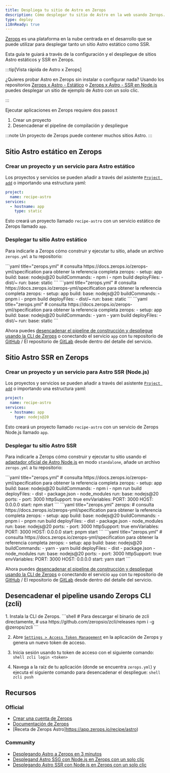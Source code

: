 ```yaml
---
title: Despliega tu sitio de Astro en Zerops
description: Cómo desplegar tu sitio de Astro en la web usando Zerops.
type: deploy
i18nReady: true
---
```


[Zerops](https://zerops.io/) es una plataforma en la nube centrada en el desarrollo que se puede utilizar para desplegar tanto un sitio Astro estático como SSR.

Esta guía te guiará a través de la configuración y el despliegue de sitios Astro estáticos y SSR en Zerops.

:::tip[Vista rápida de Astro x Zerops]

¿Quieres probar Astro en Zerops sin instalar o configurar nada? Usando los repositorios [Zerops x Astro - Estático](https://github.com/zeropsio/recipe-astro-nodejs) o [Zerops x Astro - SSR en Node.js](https://github.com/zeropsio/recipe-astro-static) puedes desplegar un sitio de ejemplo de Astro con un solo clic.

:::

Ejecutar aplicaciones en Zerops requiere dos pasos:t
1. Crear un proyecto
2. Desencadenar el pipeline de compilación y despliegue

:::note
Un proyecto de Zerops puede contener muchos sitios Astro.
:::

## Sitio Astro estático en Zerops

### Crear un proyecto y un servicio para Astro estático
Los proyectos y servicios se pueden añadir a través del asistente [`Project add`](https://app.zerops.io/dashboard/project-add) o importando una estructura yaml:

```yaml
project:
  name: recipe-astro
services:
  - hostname: app
    type: static 
```

Esto creará un proyecto llamado `recipe-astro` con un servicio estático de Zerops llamado `app`.

### Desplegar tu sitio Astro estático

Para indicarle a Zerops cómo construir y ejecutar tu sitio, añade un archivo `zerops.yml` a tu repositorio:

  <PackageManagerTabs>
    <Fragment slot="npm">
    ```yaml title="zerops.yml"
    # consulta https://docs.zerops.io/zerops-yml/specification para obtener la referencia completa
    zerops:
      - setup: app
        build:
          base: nodejs@20
          buildCommands:
            - npm i
            - npm build
          deployFiles:
            - dist/~
        run:
          base: static
    ```
    </Fragment>
    <Fragment slot="pnpm">
    ```yaml title="zerops.yml"
    # consulta https://docs.zerops.io/zerops-yml/specification para obtener la referencia completa
    zerops:
      - setup: app
        build:
          base: nodejs@20
          buildCommands:
            - pnpm i
            - pnpm build
          deployFiles:
            - dist/~
        run:
          base: static
    ```
    </Fragment>
    <Fragment slot="yarn">
    ```yaml title="zerops.yml"
    # consulta https://docs.zerops.io/zerops-yml/specification para obtener la referencia completa
    zerops:
      - setup: app
        build:
          base: nodejs@20
          buildCommands:
            - yarn
            - yarn build
          deployFiles:
            - dist/~
        run:
          base: static
    ```
    </Fragment>
  </PackageManagerTabs>

Ahora puedes [desencadenar el pipeline de construcción y despliegue usando la CLI de Zerops](#desencadenar-el-pipeline-usando-zerops-cli-zcli) o conectando el servicio `app` con tu repositorio de [GitHub](https://docs.zerops.io/references/github-integration/) / El repositorio de [GitLab](https://docs.zerops.io/references/gitlab-integration) desde dentro del detalle del servicio.

## Sitio Astro SSR en Zerops

### Crear un proyecto y un servicio para Astro SSR (Node.js)
Los proyectos y servicios se pueden añadir a través del asistente [`Project add`](https://app.zerops.io/dashboard/project-add) o importando una estructura yaml:

```yaml
project:
  name: recipe-astro
services:
  - hostname: app
    type: nodejs@20
```

Esto creará un proyecto llamado `recipe-astro` con un servicio de Zerops Node.js llamado `app`.

### Desplegar tu sitio Astro SSR

Para indicarle a Zerops cómo construir y ejecutar tu sitio usando el [adaptador oficial de Astro Node.js](/es/guides/integrations-guide/node/) en modo `standalone`, añade un archivo `zerops.yml` a tu repositorio:

  <PackageManagerTabs>
    <Fragment slot="npm">
    ```yaml title="zerops.yml"
    # consulta https://docs.zerops.io/zerops-yml/specification para obtener la referencia completa
    zerops:
      - setup: app
        build:
          base: nodejs@20
          buildCommands:
            - npm i
            - npm run build
          deployFiles:
            - dist
            - package.json
            - node_modules
        run:
          base: nodejs@20
          ports:
            - port: 3000
              httpSupport: true
          envVariables:
            PORT: 3000
            HOST: 0.0.0.0
          start: npm start
    ```
    </Fragment>
    <Fragment slot="pnpm">
    ```yaml title="zerops.yml"
      zerops:
    # consulta https://docs.zerops.io/zerops-yml/specification para obtener la referencia completa
    zerops:
      - setup: app
        build:
          base: nodejs@20
          buildCommands:
            - pnpm i
            - pnpm run build
          deployFiles:
            - dist
            - package.json
            - node_modules
        run:
          base: nodejs@20
          ports:
            - port: 3000
              httpSupport: true
          envVariables:
            PORT: 3000
            HOST: 0.0.0.0
          start: pnpm start
    ```
    </Fragment>
    <Fragment slot="yarn">
    ```yaml title="zerops.yml"
    # consulta https://docs.zerops.io/zerops-yml/specification para obtener la referencia completa
    zerops:
      - setup: app
        build:
          base: nodejs@20
          buildCommands:
            - yarn
            - yarn build
          deployFiles:
            - dist
            - package.json
            - node_modules
        run:
          base: nodejs@20
          ports:
            - port: 3000
              httpSupport: true
          envVariables:
            PORT: 3000
            HOST: 0.0.0.0
          start: yarn start
    ```
    </Fragment>
  </PackageManagerTabs>

Ahora puedes [desencadenar el pipeline de construcción y despliegue usando la CLI de Zerops](#desencadenar-el-pipeline-usando-zerops-cli-zcli) o conectando el servicio `app` con tu repositorio de [GitHub](https://docs.zerops.io/references/github-integration/) / El repositorio de [GitLab](https://docs.zerops.io/references/gitlab-integration) desde dentro del detalle del servicio.

## Desencadenar el pipeline usando Zerops CLI (zcli)

<Steps>
1. Instala la CLI de Zerops.
		```shell
    # Para descargar el binario de zcli directamente,
    # usa https://github.com/zeropsio/zcli/releases
		npm i -g @zerops/zcli
		```

2. Abre [`Settings > Access Token Management`](https://app.zerops.io/settings/token-management) en la aplicación de Zerops y genera un nuevo token de acceso.

3. Inicia sesión usando tu token de acceso con el siguiente comando:
		```shell
		zcli login <token>
		```

4. Navega a la raíz de tu aplicación (donde se encuentra `zerops.yml`) y ejecuta el siguiente comando para desencadenar el despliegue:
		```shell
		zcli push
		```
</Steps>

## Recursos
### Official

- [Crear una cuenta de Zerops](https://app.zerops.io/registration)
- [Documentación de Zerops](https://docs.zerops.io)
- [Receta de Zerops Astro]https://app.zerops.io/recipe/astro)

### Community
- [Desplegando Astro a Zerops en 3 minutos](https://medium.com/@arjunaditya/how-to-deploy-astro-to-zerops-4230816a62b4)
- [Desplegand Astro SSG con Node.js en Zerops con un solo clic](https://youtu.be/-4KTa4VWtBE)
- [Desplegando Astro SSR con Node.js en Zerops con un solo clic](https://youtu.be/eR6b_JnDH6g)
